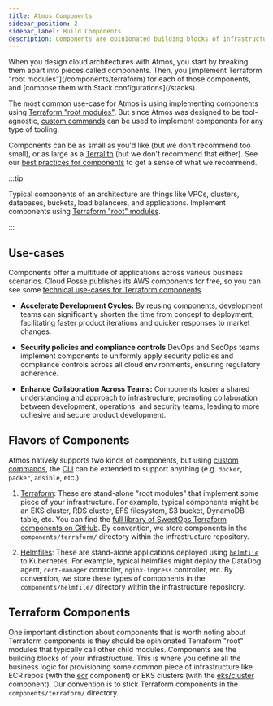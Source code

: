 ```yaml
---
title: Atmos Components
sidebar_position: 2
sidebar_label: Build Components
description: Components are opinionated building blocks of infrastructure as code that solve one specific problem or use-case.
---
```


<Intro>
When you design cloud architectures with Atmos, you start by breaking them apart into pieces called components. Then, you [implement Terraform "root modules"](/components/terraform) for each of those components, and [compose them with Stack configurations](/stacks).
</Intro>

The most common use-case for Atmos is using implementing components using [Terraform "root modules"](https://developer.hashicorp.com/terraform/language/modules#the-root-module). But since Atmos was designed to be tool-agnostic, [custom commands](/cli/configuration/commands) can be used to implement components for any type of tooling.

Components can be as small as you'd like (but we don't recommend too small), or as large as a [Terralith](/terms/terralith) (but we don't recommend that either). See our [best practices for components](/best-practices/components) to get a sense of what we recommend.

:::tip

Typical components of an architecture are things like VPCs, clusters, databases, buckets, load balancers, and applications. Implement components using [Terraform "root" modules](https://developer.hashicorp.com/terraform/language/modules#the-root-module).

:::

## Use-cases

Components offer a multitude of applications across various business scenarios. Cloud Posse publishes its AWS components for free, so you can see some [technical use-cases for Terraform components](https://docs.cloudposse.com/components/category/aws/).

- **Accelerate Development Cycles:** By reusing components, development teams can significantly shorten the time from concept to deployment, facilitating faster product iterations and quicker responses to market changes.

- **Security policies and compliance controls** DevOps and SecOps teams implement components to uniformly apply security policies and compliance controls across all cloud environments, ensuring regulatory adherence.

- **Enhance Collaboration Across Teams:** Components foster a shared understanding and approach to infrastructure, promoting collaboration between development, operations, and security teams, leading to more cohesive and secure product development.

## Flavors of Components

Atmos natively supports two kinds of components, but using [custom commands](/cli/configuration/commands), the [CLI](/cli) can be extended to support anything (e.g. `docker`, `packer`, `ansible`, etc.)

1. [Terraform](/components/terraform): These are stand-alone "root modules" that implement some piece of your infrastructure. For example, typical components might be an
   EKS cluster, RDS cluster, EFS filesystem, S3 bucket, DynamoDB table, etc. You can find
   the [full library of SweetOps Terraform components on GitHub](https://github.com/cloudposse/terraform-aws-components). By convention, we store
   components in the `components/terraform/` directory within the infrastructure repository.

2. [Helmfiles](/components/helmfile): These are stand-alone applications deployed using [`helmfile`](https://github.com/helmfile) to Kubernetes. For example, typical
   helmfiles might deploy the DataDog agent, `cert-manager` controller, `nginx-ingress` controller, etc. By convention, we store these types of components in the `components/helmfile/` directory within the infrastructure repository.

## Terraform Components

One important distinction about components that is worth noting about Terraform components is they should be opinionated Terraform "root" modules that typically call other child modules. Components are the building blocks of your infrastructure. This is where you define all the business logic for provisioning some common piece of infrastructure like ECR repos (with the [ecr](https://github.com/cloudposse/terraform-aws-components/tree/main/modules/ecr) component) or EKS clusters (with the [eks/cluster](https://github.com/cloudposse/terraform-aws-components/tree/main/modules/eks/cluster) component). Our convention is to stick Terraform components in the `components/terraform/` directory.
